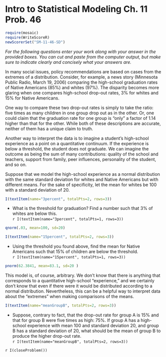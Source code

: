 Intro to Statistical Modeling Ch. 11 Prob. 46
========================================================
```r
require(mosaic)
require(WriteScoreR)
newScorerSet("SM-11-46-SD")
```
  *For the following questions enter your work along with your answer in the provided boxes.  You can cut and paste from the computer output, but make sure to indicate clearly and concisely what your answers are.*

In many social issues, policy recommendations are based on cases from the extremes of a distribution.  Consider, for example, a news story (Minnesota Public Radio, March 19, 2006) comparing the high-school graduation rates of Native Americans (85%) and whites (97%).  The disparity becomes more glaring when one compares high-school drop-out rates, 3% for whites and 15% for Native Americans.  

One way to compare these two drop-out rates is simply to take the ratio: five times as many children in one group drop out as in the other.  Or, one could claim that the graduation rate for one group is "only" a factor of 1.14 higher than that for the other.  While both of these descriptions are accurate, neither of them has a unique claim to truth.

Another way to interpret the data is to imagine a student's high-school experience as a point on a quantitative continuum.  If the experience is below a threshold, the student does not graduate.  We can imagine the outcome as being the sum of many contributions: quality of the school and teachers, support from family, peer influences, personality of the student, and so on.

Suppose that we model the high-school experience as a normal distribution with the same standard deviation for whites and Native Americans but with different means.  For the sake of specificity, let the mean for whites be 100 with a standard deviation of 20.  

```r
I(textItem(name="3percent", totalPts=2, rows=3))
```
* What is the threshold for graduation?  Find a number such that 3% of whites are below this.     
`r I(textItem(name="3percent", totalPts=1, rows=3))`

<aside>
```r
qnorm(.03, mean=100, sd=20)
```
</aside>

```r
I(textItem(name="15percent", totalPts=2, rows=3))
```
* Using the threshold you found above, find the mean for Native Americans such that 15% of children are below the threshold.    
`r I(textItem(name="15percent", totalPts=1, rows=3))`

<aside>
```r
pnorm(62.3841, mean=83.1, sd=20 )
```
</aside>

This model is, of course, arbitrary.  We don't know that there is anything that corresponds to a quantitative high-school "experience," and we certainly don't know that even if there were it would be distributed according to a normal distribution. Nevertheless, this can be a helpful way to interpret data about the "extremes" when making comparisons of the means.

```r
I(textItem(name="meanGroupB", totalPts=2, rows=3))
```
* Suppose, contrary to fact, that the drop-out rate for group A is 15% and that for group B were five times as high: 75%.  If group A has a high-school  experience with mean 100 and standard deviation 20, and group B has a standard deviation of 20, what should be the mean of group B to produce the higher drop-out rate.    
`r I(textItem(name="meanGroupB", totalPts=2, rows=3))`




`r I(closeProblem())`

